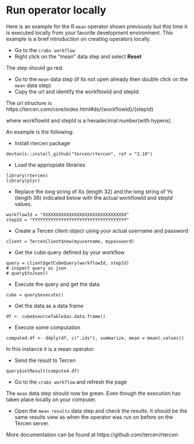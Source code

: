 # Run operator locally
Here is an example for the R ``mean`` operator shown previously but this time it is executed locally from your favorite development environment. This example is a brief introduction on creating operators locally.

* Go to the ``crabs workflow``
* Right click on the "mean" data step and select **Reset**

The step should go red.

* Go to the ``mean`` data step (if its not open already then double click on the ``mean`` data step)
* Copy the url and identify the workflowId and stepId.

The url structure is https://tercen.com/core/index.html#ds/{workflowId}/{stepId}

where workflowId and stepId is a hexadecimal number(with hypens).

An example is the following:

* Install rtercen package

```
devtools::install_github("tercen/rtercen", ref = "2.10")
```

* Load the appriopiate libraries
```
library(rtercen)
library(plyr)
```

* Replace the long string of Xs (length 32) and the long string of Ys (length 36) indicated below with the actual workflowId and stepId values.

```
workflowId = "XXXXXXXXXXXXXXXXXXXXXXXXXXXXXXXX"
stepId = "YYYYYYYYYYYYYYYYYYYYYYYYYYYYYYYYYYYY"
```
* Create a Tercen client object using your actual username and password

```
client = TercenClient$new(myusername, mypassword)
```

* Get the cube query defined by your workflow
```
query = client$getCubeQuery(workflowId, stepId)
# inspect query as json
# query$toJson()
```
* Execute the query and get the data
```
cube = query$execute()
```
* Get the data as a data frame
```
df <- cube$sourceTable$as.data.frame()
```
* Execute some computation
```
computed.df <- ddply(df, c(".ids"), summarize, mean = mean(.values))
```
In this instance it is a mean operator.

* Send the result to Tercen
```
query$setResult(computed.df)
```
* Go to the ``crabs workflow`` and refresh the page

The ``mean`` data step should now be green. Even though the execution has taken place locally on your computer.

* Open the ``mean results`` data step and check the results. It should be the same results view as when the operator was run on before on the Tercen server.


More documentation can be found at https://github.com/tercen/rtercen